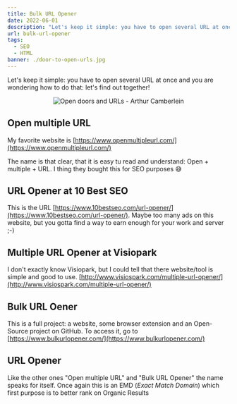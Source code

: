 ```yaml
---
title: Bulk URL Opener
date: 2022-06-01
description: "Let's keep it simple: you have to open several URL at once and you are wondering how to do that: let's find out together!"
url: bulk-url-opener
tags:
  - SEO
  - HTML
banner: ./door-to-open-urls.jpg
---
```


Let's keep it simple: you have to open several URL at once and you are wondering how to do that: let's find out together!

<p align="center">
  <img src="./door-to-open-urls.jpg" alt="Open doors and URLs - Arthur Camberlein" title="Behind the door you will be able to open URLs" />
</p>

## Open multiple URL

My favorite website is [https://www.openmultipleurl.com/](https://www.openmultipleurl.com/)

The name is that clear, that it is easy tu read and understand: Open + multiple + URL. I thing they bought this for SEO purposes 😅

## URL Opener at 10 Best SEO
This is the URL [https://www.10bestseo.com/url-opener/](https://www.10bestseo.com/url-opener/). Maybe too many ads on this website, but you gotta find a way to earn enough for your work and server ;-) 
## Multiple URL Opener at Visiopark

I don't exactly know Visiopark, but I could tell that there website/tool is simple and good to use. [http://www.visiospark.com/multiple-url-opener/](http://www.visiospark.com/multiple-url-opener/)

## Bulk URL Oener

This is a full project: a website, some browser extension and an Open-Source project on GitHub. To access it, go to [https://www.bulkurlopener.com/](https://www.bulkurlopener.com/)

## URL Opener

Like the other ones "Open multiple URL" and "Bulk URL Opener" the name speaks for itself. Once again this is an EMD (_Exact Match Domain_) which first purpose is to better rank on Organic Results